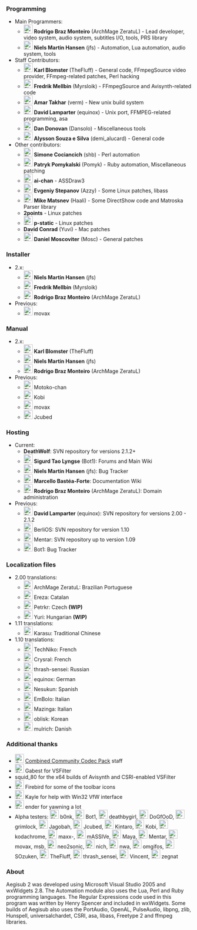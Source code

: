 {{todo|Make sure that nobody is missing from the list - if you are or can think of someone, please let us know.}}

===Programming===
*Main Programmers:
**[[Image:Flag_of_Brazil.gif|24px]] '''Rodrigo Braz Monteiro''' (ArchMage ZeratuL) - Lead developer, video system, audio system, subtitles I/O, tools, PRS library
**[[Image:Flag_of_Denmark.gif|24px]] '''Niels Martin Hansen''' (jfs) - Automation, Lua automation, audio system, tools
*Staff Contributors:
**[[Image:Flag_of_Sweden.gif|24px]] '''Karl Blomster''' (TheFluff) - General code, FFmpegSource video provider, FFmpeg-related patches, Perl hacking
**[[Image:Flag_of_Sweden.gif|24px]] '''Fredrik Mellbin''' (Myrsloik) - FFmpegSource and Avisynth-related code
**[[Image:Flag_of_Canada.gif|24px]] '''Amar Takhar''' (verm) - New unix build system
**[[Image:Flag_of_Germany.gif|24px]] '''David Lamparter''' (equinox) - Unix port, FFMPEG-related programming, asa
**[[Image:Flag_of_United-States.gif|24px]] '''Dan Donovan''' (Dansolo) - Miscellaneous tools
**[[Image:Flag_of_Brazil.gif|24px]] '''Alysson Souza e Silva''' (demi_alucard) - General code
*Other contributors:
**[[Image:Flag_of_Italy.gif|24px]] '''Simone Cociancich''' (shb) - Perl automation
**[[Image:Flag_of_Poland.gif|24px]] '''Patryk Pomykalski''' (Pomyk) - Ruby automation, Miscellaneous patching
**[[Image:Flag_of_Malaysia.gif|24px]] '''ai-chan''' - ASSDraw3
**[[Image:Flag_of_Russia.gif|24px]] '''Evgeniy Stepanov''' (Azzy) - Some Linux patches, libass
**[[Image:Flag_of_Russia.gif|24px]] '''Mike Matsnev''' (Haali) - Some DirectShow code and Matroska Parser library
**'''2points''' - Linux patches
**[[Image:Flag_of_United-States.gif|24px]] '''p-static''' - Linux patches
**'''David Conrad''' (Yuvi) - Mac patches
**[[Image:Flag_of_Netherlands.gif|24px]] '''Daniel Moscoviter''' (Mosc) - General patches

===Installer===
*2.x:
**[[Image:Flag_of_Denmark.gif|24px]] '''Niels Martin Hansen''' (jfs)
**[[Image:Flag_of_Sweden.gif|24px]] '''Fredrik Mellbin''' (Myrsloik)
**[[Image:Flag_of_Brazil.gif|24px]] '''Rodrigo Braz Monteiro''' (ArchMage ZeratuL)
*Previous:
**[[Image:Flag_of_United-States.gif|24px]] movax

===Manual===
*2.x:
**[[Image:Flag_of_Sweden.gif|24px]] '''Karl Blomster''' (TheFluff)
**[[Image:Flag_of_Denmark.gif|24px]] '''Niels Martin Hansen''' (jfs)
**[[Image:Flag_of_Brazil.gif|24px]] '''Rodrigo Braz Monteiro''' (ArchMage ZeratuL)
*Previous:
**[[Image:Flag_of_United-States.gif|24px]] Motoko-chan
**[[Image:Flag_of_Slovenia.gif|24px]] Kobi
**[[Image:Flag_of_United-States.gif|24px]] movax
**[[Image:Flag_of_United-States.gif|24px]] Jcubed

===Hosting===
*Current:
**'''DeathWolf''': SVN repository for versions 2.1.2+
**[[Image:Flag_of_Denmark.gif|24px]] '''Sigurd Tao Lyngse''' (Bot1): Forums and Main Wiki
**[[Image:Flag_of_Denmark.gif|24px]] '''Niels Martin Hansen''' (jfs): Bug Tracker
**[[Image:Flag_of_United-States.gif|24px]] '''Marcello Bastéa-Forte''': Documentation Wiki
**[[Image:Flag_of_Brazil.gif|24px]] '''Rodrigo Braz Monteiro''' (ArchMage ZeratuL): Domain administration
*Previous:
**[[Image:Flag_of_Germany.gif|24px]] '''David Lamparter''' (equinox): SVN repository for versions 2.00 - 2.1.2
**[[Image:Flag_of_Germany.gif|24px]] BerliOS: SVN repository for version 1.10
**[[Image:Flag_of_Germany.gif|24px]] Mentar: SVN repository up to version 1.09
**[[Image:Flag_of_Denmark.gif|24px]] Bot1: Bug Tracker

===Localization files===
{{todo|This is outdated}}
*2.00 translations:
**[[Image:Flag_of_Brazil.gif|24px]] ArchMage ZeratuL: Brazilian Portuguese
**[[Image:Flag_of_Catalonia.png|24px]] Ereza: Catalan
**[[Image:Flag_of_Czech-Republic.gif|24px]] Petrkr: Czech '''(WIP)'''
**[[Image:Flag_of_Hungary.gif|24px]] Yuri: Hungarian '''(WIP)'''
*1.11 translations:
**[[Image:Flag_of_Taiwan.gif|24px]] Karasu: Traditional Chinese
*1.10 translations:
**[[Image:Flag_of_Canada.gif|24px]] TechNiko: French
**[[Image:Flag_of_France.gif|24px]] Crysral: French
**[[Image:Flag_of_Russia.gif|24px]] thrash-sensei: Russian
**[[Image:Flag_of_Germany.gif|24px]] equinox: German
**[[Image:Flag_of_Spain.gif|24px]] Nesukun: Spanish
**[[Image:Flag_of_Italy.gif|24px]] EmBolo: Italian
**[[Image:Flag_of_Italy.gif|24px]] Mazinga: Italian
**[[Image:Flag_of_Korea.gif|24px]] oblisk: Korean
**[[Image:Flag_of_Denmark.gif|24px]] mulrich: Danish

===Additional thanks===
*[[Image:Soviet_flag.gif|24px]] [http://www.cccp-project.net Combined Community Codec Pack] staff
*[[Image:Flag_of_Hungary.gif|24px]] Gabest for VSFilter
*squid_80 for the x64 builds of Avisynth and CSRI-enabled VSFilter
*[[Image:Flag_of_United-States.gif|24px]] Firebird for some of the toolbar icons
*[[Image:Flag_of_United-States.gif|24px]] Kayle for help with Win32 VfW interface
*[[Image:Flag_of_Slovenia.gif|24px]] ender for yawning a lot
*Alpha testers: [[Image:Flag_of_United-States.gif|24px]] b0nk, [[Image:Flag_of_Denmark.gif|24px]] Bot1, [[Image:Flag_of_United-States.gif|24px]] deathbygirl, [[Image:Flag_of_United-States.gif|24px]] DoGfOoD, [[Image:Flag_of_United-States.gif|24px]] grimlock, [[Image:Flag_of_United-States.gif|24px]] Jagobah, [[Image:Flag_of_United-States.gif|24px]] Jcubed, [[Image:Flag_of_Germany.gif|24px]] Kintaro, [[Image:Flag_of_Slovenia.gif|24px]] Kobi, [[Image:Flag_of_United-States.gif|24px]] kodachrome, [[Image:Flag_of_Finland.gif|24px]] maxx-, [[Image:Flag_of_Germany.gif|24px]] mASSIVe, [[Image:Flag_of_Brazil.gif|24px]] Maya, [[Image:Flag_of_Germany.gif|24px]] Mentar, [[Image:Flag_of_United-States.gif|24px]] movax, msb, [[Image:Flag_of_Germany.gif|24px]] neo2sonic, [[Image:Flag_of_Brazil.gif|24px]] nich, [[Image:Flag_of_Estonia.gif|24px]] nwa, [[Image:Flag_of_Slovenia.gif|24px]] omgifos, [[Image:Flag_of_Singapore.gif|24px]] SOzuken, [[Image:Flag_of_Sweden.gif|24px]] TheFluff, [[Image:Flag_of_Russia.gif|24px]] thrash_sensei, [[Image:Flag_of_United-States.gif|24px]] Vincent, [[Image:Flag_of_United-States.gif|24px]] zegnat

===About===
Aegisub 2 was developed using Microsoft Visual Studio 2005 and wxWidgets 2.8. The Automation module also uses the Lua, Perl and Ruby programming languages. The Regular Expressions code used in this program was written by Henry Spencer and included in wxWidgets. Some builds of Aegisub also uses the PortAudio, OpenAL, PulseAudio, libpng, zlib, Hunspell, universalchardet, CSRI, asa, libass, Freetype 2 and ffmpeg libraries.